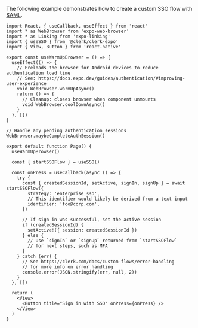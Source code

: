 The following example demonstrates how to create a custom SSO flow with [SAML](docs/authentication/enterprise-connections/overview#saml).

```tsx {{ filename: 'app/(auth)/sign-in.tsx', collapsible: true }}
import React, { useCallback, useEffect } from 'react'
import * as WebBrowser from 'expo-web-browser'
import * as Linking from 'expo-linking'
import { useSSO } from '@clerk/clerk-expo'
import { View, Button } from 'react-native'

export const useWarmUpBrowser = () => {
  useEffect(() => {
    // Preloads the browser for Android devices to reduce authentication load time
    // See: https://docs.expo.dev/guides/authentication/#improving-user-experience
    void WebBrowser.warmUpAsync()
    return () => {
      // Cleanup: closes browser when component unmounts
      void WebBrowser.coolDownAsync()
    }
  }, [])
}

// Handle any pending authentication sessions
WebBrowser.maybeCompleteAuthSession()

export default function Page() {
  useWarmUpBrowser()

  const { startSSOFlow } = useSSO()

  const onPress = useCallback(async () => {
    try {
      const { createdSessionId, setActive, signIn, signUp } = await startSSOFlow({
        strategy: 'enterprise_sso',
        // This identifier would likely be derived from a text input
        identifier: 'foo@corp.com',
      })

      // If sign in was successful, set the active session
      if (createdSessionId) {
        setActive!({ session: createdSessionId })
      } else {
        // Use `signIn` or `signUp` returned from `startSSOFlow`
        // for next steps, such as MFA
      }
    } catch (err) {
      // See https://clerk.com/docs/custom-flows/error-handling
      // for more info on error handling
      console.error(JSON.stringify(err, null, 2))
    }
  }, [])

  return (
    <View>
      <Button title="Sign in with SSO" onPress={onPress} />
    </View>
  )
}
```
